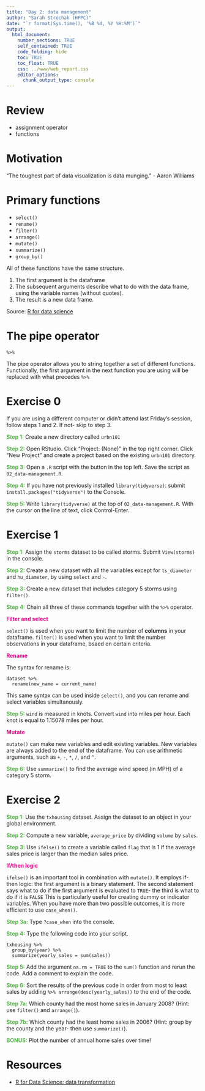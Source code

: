 ```yaml
---
title: "Day 2: data management"
author: "Sarah Strochak (HFPC)"
date: "`r format(Sys.time(), '%B %d, %Y %H:%M')`"
output:
  html_document:
    number_sections: TRUE
    self_contained: TRUE
    code_folding: hide
    toc: TRUE
    toc_float: TRUE
    css: ../www/web_report.css
    editor_options:
      chunk_output_type: console
---
```


<style>
@import url('https://fonts.googleapis.com/css?family=Lato&display=swap');
</style>

<link href="https://fonts.googleapis.com/css?family=Lato&display=swap" rel="stylesheet">

# Review

* assignment operator
* functions

# Motivation 

"The toughest part of data visualization is data munging."
- Aaron Williams

# Primary functions

* `select()`
* `rename()`
* `filter()`
* `arrange()`
* `mutate()`
* `summarize()`
* `group_by()`

All of these functions have the same structure.

1. The first argument is the dataframe
2. The subsequent arguments describe what to do with the data frame, using the variable names (without quotes).
3. The result is a new data frame.

Source: [R for data science](https://r4ds.had.co.nz/transform.html)


# The pipe operator

`%>%`

The pipe operator allows you to string together a set of different functions.
Functionally, the first argument in the next function you are using will be replaced with what precedes `%>%`

# Exercise 0

If you are using a different computer or didn't attend last Friday's session, follow steps 1 and 2. If not- skip to step 3.

<font color="#55b748">**Step 1:**</font> Create a new directory called `urbn101`

<font color="#55b748">**Step 2:**</font> Open RStudio. Click "Project: (None)" in the top right corner. Click "New Project" and create a project based on the existing `urbn101` directory.

<font color="#55b748">**Step 3:**</font> Open a `.R` script with the button in the top left. Save the script as `02_data-management.R`.

<font color="#55b748">**Step 4:**</font> If you have not previously installed `library(tidyverse)`: submit `install.packages("tidyverse")` to the Console.

<font color="#55b748">**Step 5:**</font> Write `library(tidyverse)` at the top of `02_data-management.R`. With the cursor on the line of text, click Control-Enter.


# Exercise 1

<font color="#55b748">**Step 1:**</font> Assign the `storms` dataset to be called storms. Submit `View(storms)` in the console.

<font color="#55b748">**Step 2:**</font> Create a new dataset with all the variables except for `ts_diameter` and `hu_diameter`, by using `select` and `-`.


<font color="#55b748">**Step 3:**</font> Create a new dataset that includes category 5 storms using  `filter()`.

<font color="#55b748">**Step 4:**</font> Chain all three of these commands together with the `%>%` operator.

<font color="#ec008b">**Filter and select**</font>

`select()` is used when you want to limit the number of **columns** in your dataframe. `filter()` is used when you want to limit the number observations in your dataframe, bsaed on certain criteria.

<font color="#ec008b">**Rename**</font>

The syntax for rename is:

```
dataset %>% 
  rename(new_name = current_name)
```

This same syntax can be used inside `select()`, and you can rename and select variables simultanously.
 
<font color="#55b748">**Step 5:**</font> `wind` is measured in knots. Convert `wind` into miles per hour. Each knot is equal to 1.15078 miles per hour.

<font color="#ec008b">**Mutate**</font>

`mutate()` can make new variables and edit existing variables. New variables are always added to the end of the dataframe. You can use arithmetic arguments, such as `+`, `-`, `*`, `/`, and `^`. 

<font color="#55b748">**Step 6:**</font> Use `summarize()` to find the average wind speed (in MPH) of a category 5 storm.


# Exercise 2 

<font color="#55b748">**Step 1:**</font> Use the `txhousing` dataset. Assign the dataset to an object in your global environment.

<font color="#55b748">**Step 2:**</font> Compute a new variable, `average_price` by dividing `volume` by `sales`.

<font color="#55b748">**Step 3:**</font> Use `ifelse()` to create a variable called `flag` that is 1 if the average sales price is larger than the median sales price.

<font color="#ec008b">**If/then logic**</font>

`ifelse()` is an important tool in combination with `mutate()`. It employs if-then logic: the first argument is a binary statement. The second statement says what to do if the first argument is evaluated to `TRUE`- the third is what to do if it is `FALSE` This is particularly useful for creating dummy or indicator variables.
When you have more than two possible outcomes, it is more efficient to use `case_when()`.

<font color="#55b748">**Step 3a:**</font> Type `?case_when` into the console.

<font color="#55b748">**Step 4:**</font> Type the following code into your script.

```
txhousing %>% 
  group_by(year) %>% 
  summarize(yearly_sales = sum(sales))
```

<font color="#55b748">**Step 5:**</font> Add the argument `na.rm = TRUE` to the `sum()` function and rerun the code. Add a comment to explain the code.

<font color="#55b748">**Step 6:**</font> Sort the results of the previous code in order from most to least sales by adding ` %>% arrange(desc(yearly_sales))` to the end of the code.

<font color="#55b748">**Step 7a:**</font> Which county had the most home sales in January 2008? (Hint: use `filter()` and `arrange()`).

<font color="#55b748">**Step 7b:**</font> Which county had the least home sales in 2006? (Hint: group by the county and the year- then use `summarize()`).

<font color="#55b748">**BONUS:**</font> Plot the number of annual home sales over time!

# Resources

* [R for Data Science: data transformation](https://r4ds.had.co.nz/transform.html)

